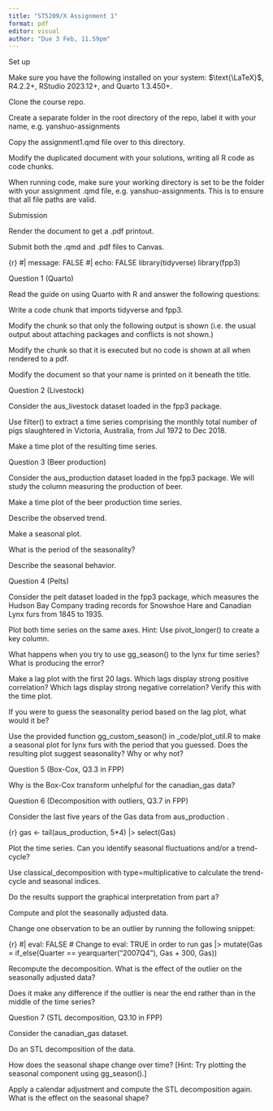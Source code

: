 ```yaml
---
title: "ST5209/X Assignment 1"
format: pdf
editor: visual
author: "Due 3 Feb, 11.59pm"
---
```


Set up

Make sure you have the following installed on your system: $\text{\LaTeX}$, R4.2.2+, RStudio 2023.12+, and Quarto 1.3.450+.

Clone the course repo.

Create a separate folder in the root directory of the repo, label it with your name, e.g. yanshuo-assignments

Copy the assignment1.qmd file over to this directory.

Modify the duplicated document with your solutions, writing all R code as code chunks.

When running code, make sure your working directory is set to be the folder with your assignment .qmd file, e.g. yanshuo-assignments. This is to ensure that all file paths are valid.

Submission

Render the document to get a .pdf printout.

Submit both the .qmd and .pdf files to Canvas.

{r}
#| message: FALSE
#| echo: FALSE
library(tidyverse)
library(fpp3)

Question 1 (Quarto)

Read the guide on using Quarto with R and answer the following questions:

Write a code chunk that imports tidyverse and fpp3.

Modify the chunk so that only the following output is shown (i.e. the usual output about attaching packages and conflicts is not shown.)

\includegraphics[width=0.9\textwidth]{../_images/quarto_chunk_output.png}

Modify the chunk so that it is executed but no code is shown at all when rendered to a pdf.

Modify the document so that your name is printed on it beneath the title.

Question 2 (Livestock)

Consider the aus_livestock dataset loaded in the fpp3 package.

Use filter() to extract a time series comprising the monthly total number of pigs slaughtered in Victoria, Australia, from Jul 1972 to Dec 2018.

Make a time plot of the resulting time series.

Question 3 (Beer production)

Consider the aus_production dataset loaded in the fpp3 package. We will study the column measuring the production of beer.

Make a time plot of the beer production time series.

Describe the observed trend.

Make a seasonal plot.

What is the period of the seasonality?

Describe the seasonal behavior.

Question 4 (Pelts)

Consider the pelt dataset loaded in the fpp3 package, which measures the Hudson Bay Company trading records for Snowshoe Hare and Canadian Lynx furs from 1845 to 1935.

Plot both time series on the same axes. Hint: Use pivot_longer() to create a key column.

What happens when you try to use gg_season() to the lynx fur time series? What is producing the error?

Make a lag plot with the first 20 lags. Which lags display strong positive correlation? Which lags display strong negative correlation? Verify this with the time plot.

If you were to guess the seasonality period based on the lag plot, what would it be?

Use the provided function gg_custom_season() in _code/plot_util.R to make a seasonal plot for lynx furs with the period that you guessed. Does the resulting plot suggest seasonality? Why or why not?

Question 5 (Box-Cox, Q3.3 in FPP)

Why is the Box-Cox transform unhelpful for the canadian_gas data?

Question 6 (Decomposition with outliers, Q3.7 in FPP)

Consider the last five years of the Gas data from aus_production .

{r}
gas <- tail(aus_production, 5*4) |> select(Gas)

Plot the time series. Can you identify seasonal fluctuations and/or a trend-cycle?

Use classical_decomposition with type=multiplicative to calculate the trend-cycle and seasonal indices.

Do the results support the graphical interpretation from part a?

Compute and plot the seasonally adjusted data.

Change one observation to be an outlier by running the following snippet:

{r}
#| eval: FALSE
# Change to eval: TRUE in order to run
gas |>
  mutate(Gas = if_else(Quarter == yearquarter("2007Q4"), Gas + 300, Gas))

Recompute the decomposition. What is the effect of the outlier on the seasonally adjusted data?

Does it make any difference if the outlier is near the end rather than in the middle of the time series?

Question 7 (STL decomposition, Q3.10 in FPP)

Consider the canadian_gas dataset.

Do an STL decomposition of the data.

How does the seasonal shape change over time? [Hint: Try plotting the seasonal component using gg_season().]

Apply a calendar adjustment and compute the STL decomposition again. What is the effect on the seasonal shape?

